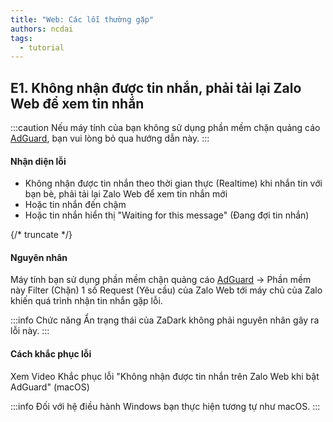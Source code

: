 ```yaml
---
title: "Web: Các lỗi thường gặp"
authors: ncdai
tags:
  - tutorial
---
```


## E1. Không nhận được tin nhắn, phải tải lại Zalo Web để xem tin nhắn

:::caution
Nếu máy tính của bạn không sử dụng phần mềm chặn quảng cáo [AdGuard](https://adguard.com/), bạn vui lòng bỏ qua hướng dẫn này.
:::

#### Nhận diện lỗi

* Không nhận được tin nhắn theo thời gian thực (Realtime) khi nhắn tin với bạn bè, phải tải lại Zalo Web để xem tin nhắn mới
* Hoặc tin nhắn đến chậm
* Hoặc tin nhắn hiển thị "Waiting for this message" (Đang đợi tin nhắn)

{/* truncate */}

#### Nguyên nhân

Máy tính bạn sử dụng phần mềm chặn quảng cáo [AdGuard](https://adguard.com/) → Phần mềm này Filter (Chặn) 1 số Request (Yêu cầu) của Zalo Web tới máy chủ của Zalo khiến quá trình nhận tin nhắn gặp lỗi.

:::info
Chức năng Ẩn trạng thái của ZaDark không phải nguyên nhân gây ra lỗi này.
:::

#### Cách khắc phục lỗi

Xem Video Khắc phục lỗi "Không nhận được tin nhắn trên Zalo Web khi bật AdGuard" (macOS)

:::info
Đối với hệ điều hành Windows bạn thực hiện tương tự như macOS.
:::

<YouTube videoId="nBbs6S17DCQ" title='Khắc phục lỗi "Không nhận được tin nhắn trên Zalo Web khi bật AdGuard" (macOS)' />
